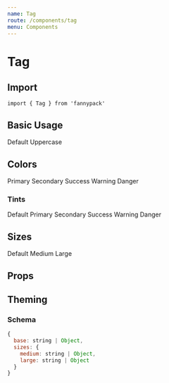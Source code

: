 ```yaml
---
name: Tag
route: /components/tag
menu: Components
---
```



# Tag

## Import

`import { Tag } from 'fannypack'`

## Basic Usage

<Playground>
  <Tag>Default</Tag>
  <Tag textTransform="uppercase" marginLeft="xxxsmall">Uppercase</Tag>
</Playground>

## Colors

<Playground>
  <Tag palette="primary">Primary</Tag>
  <Tag palette="secondary" marginLeft="xxxsmall">Secondary</Tag>
  <Tag palette="success" marginLeft="xxxsmall">Success</Tag>
  <Tag palette="warning" marginLeft="xxxsmall">Warning</Tag>
  <Tag palette="danger" marginLeft="xxxsmall">Danger</Tag>
</Playground>

### Tints

<Playground>
  <Tag palette="textTint">Default</Tag>
  <Tag palette="primaryTint" marginLeft="xxxsmall">Primary</Tag>
  <Tag palette="secondaryTint" marginLeft="xxxsmall">Secondary</Tag>
  <Tag palette="successTint" marginLeft="xxxsmall">Success</Tag>
  <Tag palette="warningTint" marginLeft="xxxsmall">Warning</Tag>
  <Tag palette="dangerTint" marginLeft="xxxsmall">Danger</Tag>
</Playground>

## Sizes

<Playground>
  <Tag>Default</Tag>
  <Tag size="medium" marginLeft="xxxsmall">Medium</Tag>
  <Tag size="large" marginLeft="xxxsmall">Large</Tag>
</Playground>

## Props

<PropsTable of={Tag} />

## Theming

### Schema

```jsx
{
  base: string | Object,
  sizes: {
    medium: string | Object,
    large: string | Object
  }
}
```
